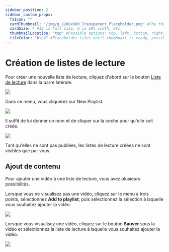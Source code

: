 ```yaml
---
sidebar_position: 2
sidebar_custom_props:
  faIcon: ""
  cardThumbnail: "/img/g_1200x600_Transparent_Placeholder.png" #The thumbnail on the category card.
  cardSize: 4 #12 is full size, 6 is 50% width, etc.
  thumbnailLocation: "top" #Possible options: top, left, bottom, right, none
  tileColor: "blue" #Placeholder tiles until thumbnail is ready, possible options: blue, cream, darkpurple, lightpurple, mauve, orange, pink, none
---
```


# Création de listes de lecture

Pour créer une nouvelle liste de lecture, cliquez d'abord sur le bouton <a href="https://odysee.com/$/playlists"><OdyseeIcon type='Playlist'/> Liste de lecture</a> dans la barre latérale.

![](/img/fr/Listedelecture.png)

Dans ce menu, vous cliquerez sur <PrimaryOdyseeButton>New Playlist</PrimaryOdyseeButton>. 

![](/img/fr/Créerdeslistesdelecture1.png)

Il suffit de lui donner un nom et de cliquer sur la coche pour qu'elle soit créée.

![](/img/fr/Créerdeslistesdelecture2.png)

Tant qu'elles ne sont pas publiées, les listes de lecture créées ne sont visibles que par vous.

## Ajout de contenu

Pour ajouter une vidéo à une liste de lecture, vous avez plusieurs possibilités.

Lorsque vous ne visualisez pas une vidéo, cliquez sur le menu à trois points, sélectionnez **Add to playlist**, puis sélectionnez la sélection à laquelle vous souhaitez ajouter la vidéo.

![](/img/fr/Créerdeslistesdelecture3.png)

Lorsque vous visualisez une vidéo, cliquez sur le bouton **Sauver** sous la vidéo et sélectionnez la liste de lecture à laquelle vous souhaitez ajouter la vidéo.

![](/img/fr/Créerdeslistesdelecture4.png)
